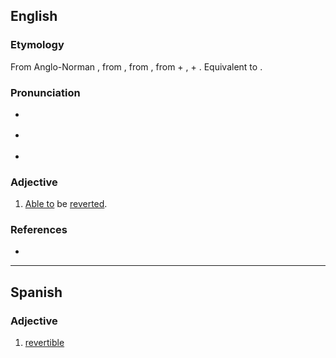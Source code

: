 ==English==

===Etymology===
From Anglo-Norman {{der|en|fr|revertible}}, from {{der|en|LL.|revertibilis}}, from {{der|en|la|revertere}}, from {{m|la|re-||[[re-]]: [[again]], [[back]]}} + {{m|la|vertere||to [[turn]]}}, + {{m|la|-ibilis||[[-ible]]: [[able to]]}}. Equivalent to {{suffix|en|revert|ible}}.

===Pronunciation===
* {{a|RP}} {{IPA|en|/ɹɪˈvɜːtɪbl̩/}}
* {{a|GA}} {{IPA|en|/ɹɪˈvɝtɪbl̩/}}
* {{rhymes|en|ɜː(ɹ)tɪbəl}}

===Adjective===
{{en-adj|-}}

# [[able to|Able to]] be [[revert]]ed.

===References===
* {{R:OED Online|entry=revertible|part of speech=adj|code=164819|date=2010}}

----

==Spanish==

===Adjective===
{{es-adj}}

# [[#English|revertible]]